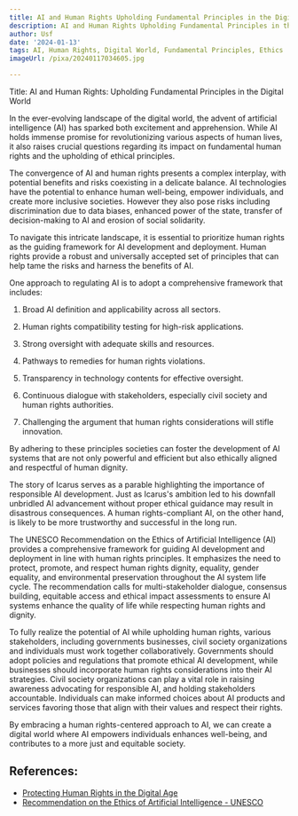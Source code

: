 ```yaml
---
title: AI and Human Rights Upholding Fundamental Principles in the Digital World
description: AI and Human Rights Upholding Fundamental Principles in the Digital World
author: Usf
date: '2024-01-13'
tags: AI, Human Rights, Digital World, Fundamental Principles, Ethics
imageUrl: /pixa/20240117034605.jpg

---
```

Title: AI and Human Rights:  Upholding Fundamental Principles in the Digital World

In the ever-evolving landscape of the  digital world, the  advent  of artificial intelligence (AI) has sparked both excitement and apprehension.  While AI holds immense promise for revolutionizing various aspects of human lives, it also raises crucial questions regarding its impact on fundamental  human  rights and  the upholding  of ethical principles.

The convergence of AI and human rights presents a complex interplay, with potential benefits and risks coexisting in a delicate balance. AI technologies have the  potential to enhance human well-being, empower individuals, and create more inclusive societies. However they also pose risks including discrimination due to data biases, enhanced power of the state, transfer  of decision-making to  AI and erosion of social solidarity.

To navigate this intricate  landscape, it is  essential to prioritize human  rights as the guiding framework for AI development and deployment. Human rights provide  a robust and universally  accepted set of principles that can help tame the risks and harness the benefits  of AI.

One approach to regulating AI is to adopt a comprehensive framework that includes:

1. Broad  AI definition and applicability across all  sectors.

2. Human rights compatibility  testing for  high-risk applications.

3. Strong  oversight with adequate  skills and resources.

4. Pathways to remedies for human rights violations.

5. Transparency in technology contents for effective oversight.

6. Continuous dialogue with stakeholders, especially civil society and human rights authorities.

7. Challenging the argument that human rights considerations will stifle innovation.

By adhering to these principles societies can foster the  development of AI systems that are not only powerful and efficient but also ethically aligned and  respectful of human  dignity.

The  story of Icarus serves as a parable highlighting the importance of responsible AI development. Just as Icarus's  ambition led to his downfall  unbridled AI advancement without proper ethical guidance  may  result in disastrous consequences. A human  rights-compliant AI, on the other hand, is likely to be more trustworthy and successful in the long run.

The UNESCO Recommendation on  the Ethics of Artificial  Intelligence (AI) provides a comprehensive framework for guiding AI development and deployment in line with human rights principles. It emphasizes the need to protect, promote, and respect human rights dignity, equality, gender  equality, and environmental  preservation  throughout the AI system life cycle.  The recommendation calls  for multi-stakeholder dialogue, consensus building, equitable access  and ethical impact assessments to ensure AI systems enhance the quality of life while respecting human rights and dignity.

To fully realize the potential  of AI while upholding human rights, various stakeholders, including governments businesses, civil society organizations  and  individuals must work together collaboratively. Governments should adopt policies and regulations that promote ethical AI development, while businesses should incorporate human rights considerations into their AI strategies. Civil society organizations can play  a vital role  in raising awareness advocating for responsible AI, and holding stakeholders accountable. Individuals can make informed  choices about AI  products and services favoring those that align with their values and respect their rights.

By embracing a human rights-centered approach to AI, we can create  a digital world where AI empowers individuals enhances well-being, and contributes to a  more just and equitable society.

## References:
- [Protecting Human Rights in the Digital Age](http://fra.europa.eu/en/speech/2023/protecting-human-rights-digital-age)
- [Recommendation on the Ethics of Artificial Intelligence - UNESCO](https://en.unesco.org/about-us/legal-affairs/recommendation-ethics-artificial-intelligence)
